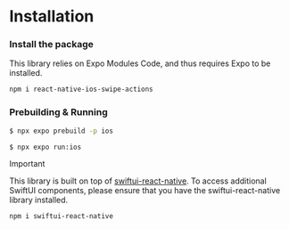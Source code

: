 # Installation

### Install the package


<Callout type="info" emoji="ℹ️">
  This library relies on Expo Modules Code, and thus requires Expo to be
  installed.
</Callout>

```sh npm2yarn
npm i react-native-ios-swipe-actions
```

### Prebuilding & Running

```bash
$ npx expo prebuild -p ios
```

```bash
$ npx expo run:ios
```

<Callout type="warning" emoji="💡">
  Important
</Callout>

This library is built on top of [swiftui-react-native](https://github.com/andrew-levy/swiftui-react-native). To access additional SwiftUI components, please ensure that you have the swiftui-react-native library installed.

```sh npm2yarn
npm i swiftui-react-native
```
